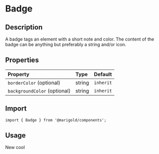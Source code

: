 
<Meta title="Components/Content/Badge" />

# Badge

## Description

A badge tags an element with a short note and color. The content of the badge can be anything but preferably a string and/or icon.

## Properties

| Property                     | Type   | Default   |
| :--------------------------- | :----- | :-------- |
| `borderColor` (optional)     | string | `inherit` |
| `backgroundColor` (optional) | string | `inherit` |

## Import

```tsx
import { Badge } from '@marigold/components';
```

## Usage

<Preview>
  <Story name="Colored Background">
    <Badge borderColor="border" backgroundColor="orange">
      <Text>New</Text>
    </Badge>
  </Story>
  <Story name="Outlined">
    <Badge borderColor="orange">
      <Check size={18} />
      cool
    </Badge>
  </Story>
</Preview>
